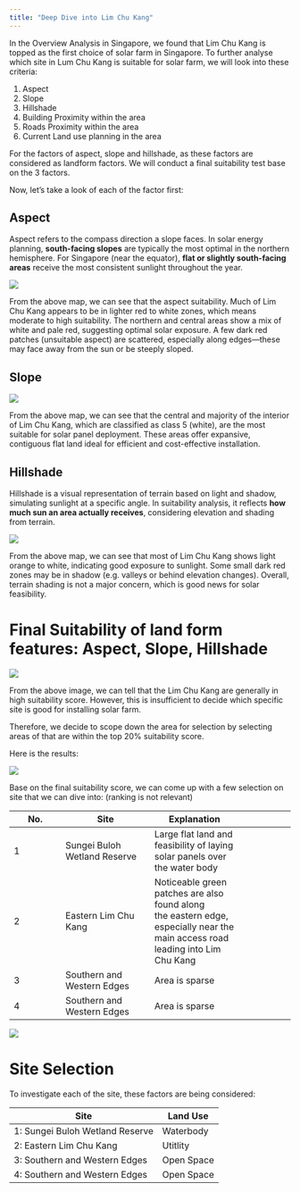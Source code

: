```yaml
---
title: "Deep Dive into Lim Chu Kang"
---
```


In the Overview Analysis in Singapore, we found that Lim Chu Kang is topped as the first choice of solar farm in Singapore. To further analyse which site in Lum Chu Kang is suitable for solar farm, we will look into these criteria:

1.  Aspect
2.  Slope
3.  Hillshade
4.  Building Proximity within the area
5.  Roads Proximity within the area
6.  Current Land use planning in the area

For the factors of aspect, slope and hillshade, as these factors are considered as landform factors. We will conduct a final suitability test base on the 3 factors.

Now, let's take a look of each of the factor first:

## Aspect

Aspect refers to the compass direction a slope faces. In solar energy planning, **south-facing slopes** are typically the most optimal in the northern hemisphere. For Singapore (near the equator), **flat or slightly south-facing areas** receive the most consistent sunlight throughout the year.

![](images/aspect_limchukang.png)

From the above map, we can see that the aspect suitability. Much of Lim Chu Kang appears to be in lighter red to white zones, which means moderate to high suitability. The northern and central areas show a mix of white and pale red, suggesting optimal solar exposure. A few dark red patches (unsuitable aspect) are scattered, especially along edges—these may face away from the sun or be steeply sloped.

## Slope

![](images/slope_lck.png)

From the above map, we can see that the central and majority of the interior of Lim Chu Kang, which are classified as class 5 (white), are the most suitable for solar panel deployment. These areas offer expansive, contiguous flat land ideal for efficient and cost-effective installation.

## Hillshade

Hillshade is a visual representation of terrain based on light and shadow, simulating sunlight at a specific angle. In suitability analysis, it reflects **how much sun an area actually receives**, considering elevation and shading from terrain.

![](images/hillshade_lck.png)

From the above map, we can see that most of Lim Chu Kang shows light orange to white, indicating good exposure to sunlight. Some small dark red zones may be in shadow (e.g. valleys or behind elevation changes). Overall, terrain shading is not a major concern, which is good news for solar feasibility.

# Final Suitability of land form features: Aspect, Slope, Hillshade

![](images/final_suitability_lck.png)

From the above image, we can tell that the Lim Chu Kang are generally in high suitability score. However, this is insufficient to decide which specific site is good for installing solar farm.

Therefore, we decide to scope down the area for selection by selecting areas of that are within the top 20% suitability score.

Here is the results:

![](images/top_suitability_lck.png)

Base on the final suitability score, we can come up with a few selection on site that we can dive into: (ranking is not relevant)

| No. | Site | Explanation |   |
|-------------|-----------------------|-----------------------|-------------|
| 1 | Sungei Buloh Wetland Reserve | Large flat land and feasibility of laying solar panels over the water body |  |
| 2 | Eastern Lim Chu Kang | Noticeable green patches are also found along the eastern edge, especially near the main access road leading into Lim Chu Kang |  |
| 3 | Southern and Western Edges | Area is sparse |  |
| 4 | Southern and Western Edges | Area is sparse |  |

![](images/clipboard-1761206069.png)

# Site Selection

To investigate each of the site, these factors are being considered:

| Site                            | Land Use   |
|---------------------------------|------------|
| 1: Sungei Buloh Wetland Reserve | Waterbody  |
| 2: Eastern Lim Chu Kang         | Utitlity   |
| 3: Southern and Western Edges   | Open Space |
| 4: Southern and Western Edges   | Open Space |
